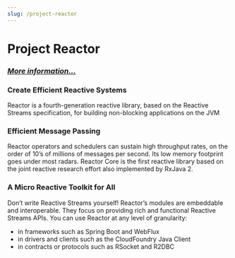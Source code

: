 ```yaml
---
slug: /project-reactor
---
```


# Project Reactor
### [*More information...*](https://jreact.com/index.php/project-reactor/)


### Create Efficient Reactive Systems
Reactor is a fourth-generation reactive library, based on the Reactive Streams specification, for building non-blocking applications on the JVM

### Efficient Message Passing
Reactor operators and schedulers can sustain high throughput rates, on the order of 10’s of millions of messages per second. Its low memory footprint goes under most radars. Reactor Core is the first reactive library based on the joint reactive research effort also implemented by RxJava 2.

### A Micro Reactive Toolkit for All
Don’t write Reactive Streams yourself! Reactor’s modules are embeddable and interoperable. They focus on providing rich and functional Reactive Streams APIs. You can use Reactor at any level of granularity:
- in frameworks such as Spring Boot and WebFlux
- in drivers and clients such as the CloudFoundry Java Client
- in contracts or protocols such as RSocket and R2DBC





